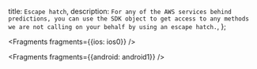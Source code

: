   title: `Escape hatch`,
  description: `For any of the AWS services behind predictions, you can use the SDK object to get access to any methods we are not calling on your behalf by using an escape hatch.`,
};


<Fragments fragments={{ios: ios0}} />


<Fragments fragments={{android: android1}} />
